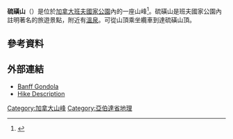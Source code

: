 '''硫磺山'''（{{lang-en|Sulphur Mountain}}）是位於[[加拿大|加拿大]][[班夫國家公園|班夫國家公園]]內的一座山峰<ref name=pc>{{cite web|url=http://www.pc.gc.ca/docs/v-g/pm-mp/lhn-nhs/cosmic_e.asp|title=Sulphur Mountain Cosmic Ray Station National Historic Site of Canada|publisher=Parks Canada|accessdate=2009-08-15|archive-date=2011-06-05|archive-url=https://web.archive.org/web/20110605121143/http://www.pc.gc.ca/docs/v-g/pm-mp/lhn-nhs/cosmic_e.asp|dead-url=no}}</ref>。硫磺山是班夫國家公園內註明著名的旅遊景點，附近有[[溫泉|溫泉]]。可從山頂乘坐纜車到達硫磺山頂。
==參考資料==
{{reflist}}
==外部連結==
{{commons category|Sulphur Mountain}}
* [http://www.banffgondola.com Banff Gondola] {{Wayback|url=http://www.banffgondola.com/ |date=20090305151041 }}
* [https://web.archive.org/web/20070927084159/http://hikealberta.com/hike/sulphur-mountain Hike Description]
[[Category:加拿大山峰|Category:加拿大山峰]]
[[Category:亞伯達省地理|Category:亞伯達省地理]]